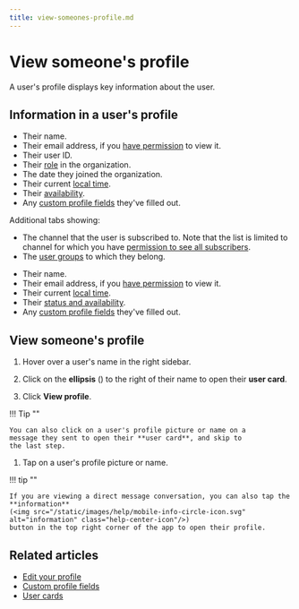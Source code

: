```yaml
---
title: view-someones-profile.md
---
```


# View someone's profile

A user's profile displays key information about the user.

## Information in a user's profile

<Tabs>
<TabItem label="desktop-web">

- Their name.
- Their email address, if you [have
  permission](/help/configure-email-visibility) to view it.
- Their user ID.
- Their [role](/help/roles-and-permissions) in the organization.
- The date they joined the organization.
- Their current [local time](/help/change-your-timezone).
- Their [availability](/help/status-and-availability#availability).
- Any [custom profile fields](/help/custom-profile-fields) they've filled out.

Additional tabs showing:

- The channel that the user is subscribed to. Note that the list is limited to
  channel for which you have [permission to see all
  subscribers](/help/channel-permissions).
- The [user groups](/help/user-groups) to which they belong.

</TabItem>
<TabItem label="mobile">

- Their name.
- Their email address, if you [have
  permission](/help/configure-email-visibility) to view it.
- Their current [local time](/help/change-your-timezone).
- Their [status and availability](/help/status-and-availability).
- Any [custom profile fields](/help/custom-profile-fields) they've filled out.

</TabItem>
</Tabs>

## View someone's profile

<Tabs>
<TabItem label="desktop-web">

1. Hover over a user's name in the right sidebar.

1. Click on the **ellipsis** (<i class="zulip-icon zulip-icon-more-vertical"></i>)
   to the right of their name to open their **user card**.




1. Click **View profile**.




!!! Tip ""

    You can also click on a user's profile picture or name on a
    message they sent to open their **user card**, and skip to
    the last step.

</TabItem>
<TabItem label="mobile">

1. Tap on a user's profile picture or name.


!!! tip ""

    If you are viewing a direct message conversation, you can also tap the
    **information**
    (<img src="/static/images/help/mobile-info-circle-icon.svg" alt="information" class="help-center-icon"/>)
    button in the top right corner of the app to open their profile.

</TabItem>
</Tabs>

## Related articles

* [Edit your profile](/help/edit-your-profile)
* [Custom profile fields](/help/custom-profile-fields)
* [User cards](/help/user-cards)


